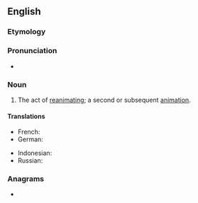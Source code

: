{{also|Reanimation|réanimation}}
==English==

===Etymology===
{{prefix|en|re|animation}}

===Pronunciation===
* {{rhymes|en|eɪʃən}}

===Noun===
{{en-noun|~}}

# The act of [[reanimate|reanimating]]; a second or subsequent [[animation]].

====Translations====
{{trans-top|act of reanimating}}
* French: {{t+|fr|réanimation|f}}
* German: {{t+|de|Reanimation|f}}
{{trans-mid}}
* Indonesian: {{t|id|reanimasi}}
* Russian: {{t+|ru|реанима́ция|f}}
{{trans-bottom}}

===Anagrams===
* {{anagrams|en|a=aaeiimnnort|reamination}}